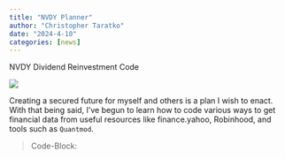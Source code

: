 ```yaml
---
title: "NVDY Planner"
author: "Christopher Taratko"
date: "2024-4-10"
categories: [news]
---
```


NVDY Dividend Reinvestment Code

![](thumbnail.jpg)

Creating a secured future for myself and others is a plan I wish to enact. With that being said, I've begun to learn how to code various ways to get financial data from useful resources like finance.yahoo, Robinhood, and tools such as `Quantmod`.

> Code-Block:
